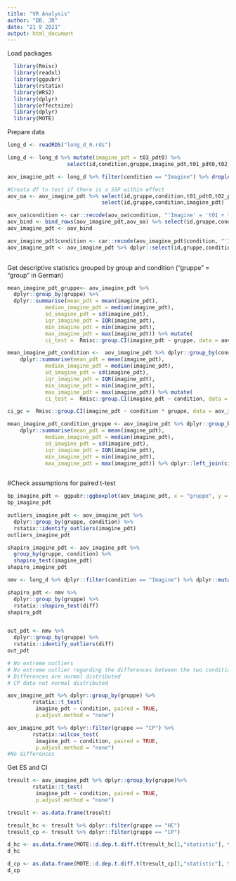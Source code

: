 ---
title: "VR Analysis"
author: "DB, JR"
date: "21 9 2021"
output: html_document
---



Load packages
```{r include=FALSE}
  library(Rmisc) 
  library(readxl)
  library(ggpubr) 
  library(rstatix) 
  library(WRS2)
  library(dplyr) 
  library(effectsize)
  library(dplyr)
  library(MOTE)
```

Prepare data
```{r}
long_d <- readRDS("long_d_0.rds")

long_d <- long_d %>% mutate(imagine_pdt = t03_pdt0) %>%
                   select(id,condition,gruppe,imagine_pdt,t01_pdt0,t02_pdt0)

aov_imagine_pdt <- long_d %>% filter(condition == "Imagine") %>% droplevels()

#Creata df to test if there is a SSP within effect
aov_oa <- aov_imagine_pdt %>% select(id,gruppe,condition,t01_pdt0,t02_pdt0) %>% mutate(imagine_pdt = (t01_pdt0 + t02_pdt0)/2) %>%
                              select(id,gruppe,condition,imagine_pdt)

aov_oa$condition <- car::recode(aov_oa$condition, "'Imagine' = 't01 + t02/2'")  
aov_bind <- bind_rows(aov_imagine_pdt,aov_oa) %>% select(id,gruppe,condition,imagine_pdt)
aov_imagine_pdt <- aov_bind

aov_imagine_pdt$condition <- car::recode(aov_imagine_pdt$condition, "'Imagine' = 'Spat Sum'")  
aov_imagine_pdt <- aov_imagine_pdt %>% dplyr::select(id,gruppe,condition,imagine_pdt)
 
```


Get descriptive statistics grouped by group and condition
("gruppe" = "group" in German) 
```{r}
mean_imagine_pdt_gruppe<- aov_imagine_pdt %>%
  dplyr::group_by(gruppe) %>%
  dplyr::summarise(mean_pdt = mean(imagine_pdt),
            median_imagine_pdt = median(imagine_pdt),
            sd_imagine_pdt = sd(imagine_pdt),
            iqr_imagine_pdt = IQR(imagine_pdt),
            min_imagine_pdt = min(imagine_pdt),
            max_imagine_pdt = max(imagine_pdt)) %>% mutate(
            ci_test =  Rmisc::group.CI(imagine_pdt ~ gruppe, data = aov_imagine_pdt, ci = .95))

mean_imagine_pdt_condition <-  aov_imagine_pdt %>% dplyr::group_by(condition) %>%
    dplyr::summarise(mean_pdt = mean(imagine_pdt),
            median_imagine_pdt = median(imagine_pdt),
            sd_imagine_pdt = sd(imagine_pdt),
            iqr_imagine_pdt = IQR(imagine_pdt),
            min_imagine_pdt = min(imagine_pdt),
            max_imagine_pdt = max(imagine_pdt)) %>% mutate(
            ci_test =  Rmisc::group.CI(imagine_pdt ~ condition, data = aov_imagine_pdt, ci = .95))

ci_gc =  Rmisc::group.CI(imagine_pdt ~ condition * gruppe, data = aov_imagine_pdt, ci = .95)

mean_imagine_pdt_condition_gruppe <- aov_imagine_pdt %>% dplyr::group_by(gruppe, condition) %>%
    dplyr::summarise(mean_pdt = mean(imagine_pdt),
            median_imagine_pdt = median(imagine_pdt),
            sd_imagine_pdt = sd(imagine_pdt),
            iqr_imagine_pdt = IQR(imagine_pdt),
            min_imagine_pdt = min(imagine_pdt),
            max_imagine_pdt = max(imagine_pdt)) %>% dplyr::left_join(ci_gc, by = c("gruppe","condition"))
           
```

#Check assumptions for paired t-test
```{r}
bp_imagine_pdt <- ggpubr::ggboxplot(aov_imagine_pdt, x = "gruppe", y = "imagine_pdt", color = "condition", palette = "jco" , add = c("mean_se"))
bp_imagine_pdt

outliers_imagine_pdt <- aov_imagine_pdt %>%
  dplyr::group_by(gruppe, condition) %>%
  rstatix::identify_outliers(imagine_pdt)
outliers_imagine_pdt

shapiro_imagine_pdt <- aov_imagine_pdt %>%
  group_by(gruppe, condition) %>%
  shapiro_test(imagine_pdt)
shapiro_imagine_pdt

nmv <- long_d %>% dplyr::filter(condition == "Imagine") %>% dplyr::mutate(diff = imagine_pdt-((t01_pdt0 + t02_pdt0)/2))

shapiro_pdt <- nmv %>%
  dplyr::group_by(gruppe) %>%
  rstatix::shapiro_test(diff)
shapiro_pdt


out_pdt <- nmv %>%
  dplyr::group_by(gruppe) %>%
  rstatix::identify_outliers(diff)
out_pdt

# No extreme outliers 
# No extreme outlier regarding the differences between the two conditions
# Differences are normal distributed
# CP data not normal distributed
```





```{r}
aov_imagine_pdt %>% dplyr::group_by(gruppe) %>%
        rstatix::t_test(
         imagine_pdt ~ condition, paired = TRUE, 
         p.adjust.method = "none")

```

```{r}
aov_imagine_pdt %>% dplyr::filter(gruppe == "CP") %>%
        rstatix::wilcox_test(
         imagine_pdt ~ condition, paired = TRUE, 
         p.adjust.method = "none")
#No differences
```




Get ES and CI
```{r}
tresult <- aov_imagine_pdt %>% dplyr::group_by(gruppe)%>%
        rstatix::t_test(
         imagine_pdt ~ condition, paired = TRUE, 
         p.adjust.method = "none")

tresult <- as.data.frame(tresult)

tresult_hc <- tresult %>% dplyr::filter(gruppe == "HC")
tresult_cp <- tresult %>% dplyr::filter(gruppe == "CP")

d_hc <- as.data.frame(MOTE::d.dep.t.diff.t(tresult_hc[1,"statistic"], tresult_hc[1,"n1"], a = 0.05)) %>% mutate(gruppe = "HC")
d_hc

d_cp <- as.data.frame(MOTE::d.dep.t.diff.t(tresult_cp[1,"statistic"], tresult_cp[1,"n1"], a = 0.05)) %>% mutate(gruppe = "CP")
d_cp

```




